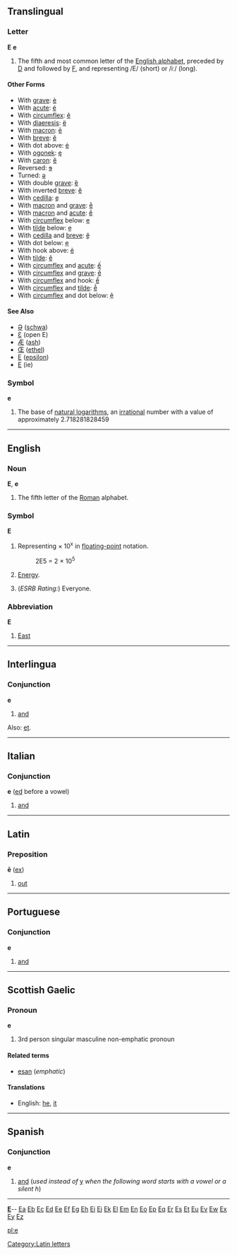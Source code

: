 ==Translingual==
===Letter===
'''E''' '''e'''

#The fifth and most common letter of the [[Appendix:English alphabet|English alphabet]], preceded by [[D]] and followed by [[F]], and representing /E/ (short) or /iː/ (long).
====Other Forms====
*With [[grave]]: [[è]]
*With [[acute]]: [[é]]
*With [[circumflex]]: [[ê]]
*With [[diaeresis]]: [[ë]]
*With [[macron]]: [[ē]]
*With [[breve]]: [[ĕ]]
*With dot above: [[ė]]
*With [[ogonek]]: [[ę]]
*With [[caron]]: [[ě]]
*Reversed: [[ɘ]]
*Turned: [[ǝ]]
*With double [[grave]]: [[ȅ]]
*With inverted [[breve]]: [[ȇ]]
*With [[cedilla]]: [[ȩ]]
*With [[macron]] and [[grave]]: [[ḕ]]
*With [[macron]] and [[acute]]: [[ḗ]]
*With [[circumflex]] below: [[ḙ]]
*With [[tilde]] below: [[ḛ]]
*With [[cedilla]] and [[breve]]: [[ḝ]]
*With dot below: [[ẹ]]
*With hook above: [[ẻ]]
*With [[tilde]]: [[ẽ]]
*With [[circumflex]] and [[acute]]: [[ế]]
*With [[circumflex]] and [[grave]]: [[ề]]
*With [[circumflex]] and hook: [[ể]]
*With [[circumflex]] and [[tilde]]: [[ễ]]
*With [[circumflex]] and dot below: [[ệ]]
====See Also====
*[[Ə]] ([[schwa]])
*[[Ɛ]] (open E)
*[[Æ]] ([[ash]])
*[[Œ]] ([[ethel]])
*[[Ε]] ([[epsilon]])
*[[Е]] (ie)

===Symbol===
'''e'''
#{{Mathematics}} The base of [[natural logarithm]]s, an [[irrational]] number with a value of approximately 2.718281828459
[[Category:Latin letters]]
----

==English==
===Noun===
'''E''', '''e'''
#The fifth letter of the [[Roman]] alphabet.

===Symbol===
'''E'''
#Representing &times; 10<sup>x</sup> in [[floating-point]] notation.
#:2E5 = 2 &times; 10<sup>5</sup>
#{{Physics}} [[Energy]].
#(''ESRB Rating:'') Everyone.

===Abbreviation===
'''E'''
#[[East]]

----
==Interlingua==
===Conjunction===
'''e'''

#[[and]]

Also: [[et]].

----
==Italian==
===Conjunction===
'''e''' ([[ed]] before a vowel)

#[[and]]

----

==Latin==
===Preposition===
'''ē''' ([[ex]])

# [[out]] 

----
==Portuguese==
===Conjunction===
'''e'''

#[[and]]

----
==Scottish Gaelic==
===Pronoun===
'''e'''

# 3rd person singular masculine non-emphatic pronoun

====Related terms====
*[[esan]] (''emphatic'')

====Translations====
*English: [[he]], [[it]]

----

==Spanish==
===Conjunction===
'''e'''

#[[and]] (''used instead of'' [[y#Spanish|y]] ''when the following word starts with a vowel or a silent h'')

----
{{indexletters1}}  '''[http://wiktionary.org/w/wiki.phtml?title=Special:Allpages&from=E E] '''-- [http://wiktionary.org/w/wiki.phtml?title=Special:Allpages&from=Ea Ea] [http://wiktionary.org/w/wiki.phtml?title=Special:Allpages&from=Eb Eb] [http://wiktionary.org/w/wiki.phtml?title=Special:Allpages&from=Ec Ec] [http://wiktionary.org/w/wiki.phtml?title=Special:Allpages&from=Ed Ed] [http://wiktionary.org/w/wiki.phtml?title=Special:Allpages&from=Ee Ee] [http://wiktionary.org/w/wiki.phtml?title=Special:Allpages&from=Ef Ef] [http://wiktionary.org/w/wiki.phtml?title=Special:Allpages&from=Eg Eg] [http://wiktionary.org/w/wiki.phtml?title=Special:Allpages&from=Eh Eh] [http://wiktionary.org/w/wiki.phtml?title=Special:Allpages&from=Ei Ei] [http://wiktionary.org/w/wiki.phtml?title=Special:Allpages&from=Ej Ej] [http://wiktionary.org/w/wiki.phtml?title=Special:Allpages&from=Ek Ek] [http://wiktionary.org/w/wiki.phtml?title=Special:Allpages&from=El El] [http://wiktionary.org/w/wiki.phtml?title=Special:Allpages&from=Em Em] [http://wiktionary.org/w/wiki.phtml?title=Special:Allpages&from=En En] [http://wiktionary.org/w/wiki.phtml?title=Special:Allpages&from=Eo Eo] [http://wiktionary.org/w/wiki.phtml?title=Special:Allpages&from=Ep Ep] [http://wiktionary.org/w/wiki.phtml?title=Special:Allpages&from=Eq Eq] [http://wiktionary.org/w/wiki.phtml?title=Special:Allpages&from=Er Er] [http://wiktionary.org/w/wiki.phtml?title=Special:Allpages&from=Es Es] [http://wiktionary.org/w/wiki.phtml?title=Special:Allpages&from=Et Et] [http://wiktionary.org/w/wiki.phtml?title=Special:Allpages&from=Eu Eu] [http://wiktionary.org/w/wiki.phtml?title=Special:Allpages&from=Ev Ev] [http://wiktionary.org/w/wiki.phtml?title=Special:Allpages&from=Ew Ew] [http://wiktionary.org/w/wiki.phtml?title=Special:Allpages&from=Ex Ex] [http://wiktionary.org/w/wiki.phtml?title=Special:Allpages&from=Ey Ey] [http://wiktionary.org/w/wiki.phtml?title=Special:Allpages&from=Ez Ez]<br>
{{indexletters2}}

[[pl:e]]